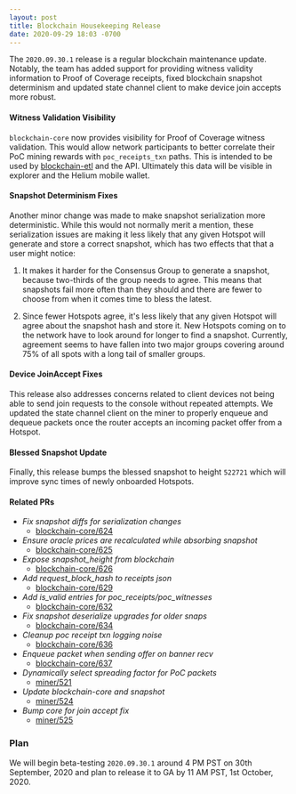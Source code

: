 ```yaml
---
layout: post
title: Blockchain Housekeeping Release
date: 2020-09-29 18:03 -0700
---
```


The `2020.09.30.1` release is a regular blockchain maintenance update. Notably, the team has added
support for providing witness validity information to Proof of Coverage receipts, fixed blockchain
snapshot determinism and updated state channel client to make device join accepts more robust.

#### Witness Validation Visibility

`blockchain-core` now provides visibility for Proof of Coverage witness validation. This would allow
network participants to better correlate their PoC mining rewards with `poc_receipts_txn` paths.
This is intended to be used by [blockchain-etl](https://github.com/helium/blockchain-etl) and the
API. Ultimately this data will be visible in explorer and the Helium mobile wallet.

#### Snapshot Determinism Fixes

Another minor change was made to make snapshot serialization more deterministic. While this would
not normally merit a mention, these serialization issues are making it less likely that any given
Hotspot will generate and store a correct snapshot, which has two effects that that a user might
notice:

1. It makes it harder for the Consensus Group to generate a snapshot, because two-thirds of the
   group needs to agree. This means that snapshots fail more often than they should and there are
   fewer to choose from when it comes time to bless the latest.

2. Since fewer Hotspots agree, it's less likely that any given Hotspot will agree about the snapshot
   hash and store it. New Hotspots coming on to the network have to look around for longer to find a
   snapshot. Currently, agreement seems to have fallen into two major groups covering around 75% of
   all spots with a long tail of smaller groups.

#### Device JoinAccept Fixes

This release also addresses concerns related to client devices not being able to send join requests
to the console without repeated attempts. We updated the state channel client on the miner to
properly enqueue and dequeue packets once the router accepts an incoming packet offer from a
Hotspot.

#### Blessed Snapshot Update

Finally, this release bumps the blessed snapshot to height `522721` which will improve sync times of
newly onboarded Hotspots.

#### Related PRs

- _Fix snapshot diffs for serialization changes_
  - [blockchain-core/624](https://github.com/helium/blockchain-core/pull/624)
- _Ensure oracle prices are recalculated while absorbing snapshot_
  - [blockchain-core/625](https://github.com/helium/blockchain-core/pull/625)
- _Expose snapshot_height from blockchain_
  - [blockchain-core/626](https://github.com/helium/blockchain-core/pull/626)
- _Add request_block_hash to receipts json_
  - [blockchain-core/629](https://github.com/helium/blockchain-core/pull/629)
- _Add is_valid entries for poc_receipts/poc_witnesses_
  - [blockchain-core/632](https://github.com/helium/blockchain-core/pull/632)
- _Fix snapshot deserialize upgrades for older snaps_
  - [blockchain-core/634](https://github.com/helium/blockchain-core/pull/634)
- _Cleanup poc receipt txn logging noise_
  - [blockchain-core/636](https://github.com/helium/blockchain-core/pull/636)
- _Enqueue packet when sending offer on banner recv_
  - [blockchain-core/637](https://github.com/helium/blockchain-core/pull/637)
- _Dynamically select spreading factor for PoC packets_
  - [miner/521](https://github.com/helium/miner/pull/521)
- _Update blockchain-core and snapshot_
  - [miner/524](https://github.com/helium/miner/pull/524)
- _Bump core for join accept fix_
  - [miner/525](https://github.com/helium/miner/pull/525)

### Plan

We will begin beta-testing `2020.09.30.1` around 4 PM PST on 30th September, 2020 and plan to
release it to GA by 11 AM PST, 1st October, 2020.
